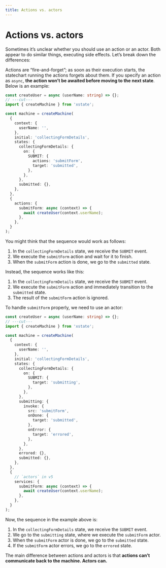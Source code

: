 ```yaml
---
title: Actions vs. actors
---
```


# Actions vs. actors

<!-- deps: ["actors", "actions", "promise-actors"] -->

Sometimes it’s unclear whether you should use an action or an actor. Both appear to do similar things, executing side effects. Let’s break down the differences:

Actions are “fire-and-forget”; as soon as their execution starts, the statechart running the actions forgets about them. If you specify an action as `async`, **the action won’t be awaited before moving to the next state**. Below is an example:

```ts twoslash
const createUser = async (userName: string) => {};
// ---cut---
import { createMachine } from 'xstate';

const machine = createMachine(
  {
    context: {
      userName: '',
    },
    initial: 'collectingFormDetails',
    states: {
      collectingFormDetails: {
        on: {
          SUBMIT: {
            actions: 'submitForm',
            target: 'submitted',
          },
        },
      },
      submitted: {},
    },
  },
  {
    actions: {
      submitForm: async (context) => {
        await createUser(context.userName);
      },
    },
  }
);
```

You might think that the sequence would work as follows:

1. In the `collectingFormDetails` state, we receive the `SUBMIT` event.
2. We execute the `submitForm` action and wait for it to finish.
3. When the `submitForm` action is done, we go to the `submitted` state.

Instead, the sequence works like this:

1. In the `collectingFormDetails` state, we receive the `SUBMIT` event.
2. We execute the `submitForm` action and immediately transition to the `submitted` state.
3. The result of the `submitForm` action is ignored.

To handle `submitForm` properly, we need to use an actor:

```ts twoslash {13, 17-27}
const createUser = async (userName: string) => {};
// ---cut---
import { createMachine } from 'xstate';

const machine = createMachine(
  {
    context: {
      userName: '',
    },
    initial: 'collectingFormDetails',
    states: {
      collectingFormDetails: {
        on: {
          SUBMIT: {
            target: 'submitting',
          },
        },
      },
      submitting: {
        invoke: {
          src: 'submitForm',
          onDone: {
            target: 'submitted',
          },
          onError: {
            target: 'errored',
          },
        },
      },
      errored: {},
      submitted: {},
    },
  },
  {
    // `actors` in v5
    services: {
      submitForm: async (context) => {
        await createUser(context.userName);
      },
    },
  }
);
```

Now, the sequence in the example above is:

1. In the `collectingFormDetails` state, we receive the `SUBMIT` event.
2. We go to the `submitting` state, where we execute the `submitForm` actor.
3. When the `submitForm` actor is done, we go to the `submitted` state.
4. If the `submitForm` actor errors, we go to the `errored` state.

The main difference between actions and actors is that **actions can’t communicate back to the machine. Actors can.**
